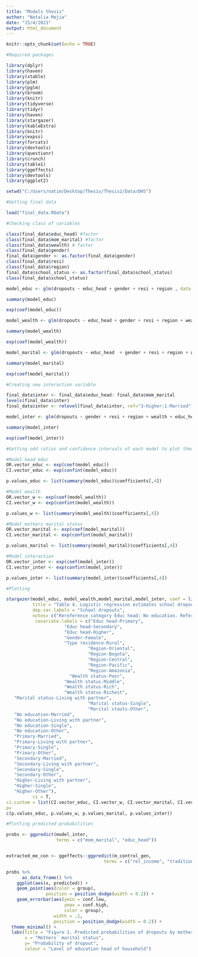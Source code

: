 ```yaml
---
title: "Models thesis"
author: "Natalia Mejia"
date: "15/4/2021"
output: html_document
---
```


```r
knitr::opts_chunk$set(echo = TRUE)
```

```r
#Required packages

library(dplyr)
library(haven)
library(xtable)
library(plm)
library(pglm)
library(broom)
library(knitr) 
library(tidyverse)
library(tidyr)
library(haven)
library(stargazer)
library(kableExtra)
library(knitr)
library(expss)
library(forcats)
library(devtools)
library(questionr)
library(crunch)
library(table1)
library(ggeffects)
library(devtools)
library(ggplot2)

```

```r
setwd("C:/Users/natim/Desktop/Thesis/Thesis2/Data/DHS")

#Getting final data

load("final_data.RData")
```


```r
#Checking class of variables

class(final_data$educ_head) #factor
class(final_data$mom_marital) #factor
class(final_data$wealth) # factor
class(final_data$gender)
final_data$gender <- as.factor(final_data$gender)
class(final_data$resi)
class(final_data$region)
final_data$school_status <- as.factor(final_data$school_status)
class(final_data$school_status)

```

```r
model_educ <- glm(dropouts ~ educ_head + gender + resi + region , data = final_data, family = "binomial")

summary(model_educ)

exp(coef(model_educ))

```
```r
model_wealth <- glm(dropouts ~ educ_head + gender + resi + region + wealth  , data = final_data, family = "binomial")

summary(model_wealth)

exp(coef(model_wealth))
```

```r
model_marital <- glm(dropouts ~ educ_head  + gender + resi + region + wealth + mom_marital, data = final_data, family = "binomial")

summary(model_marital)

exp(coef(model_marital))
```


```r
#Creating new interaction variable

final_data$inter <- final_data$educ_head: final_data$mom_marital
levels(final_data$inter)
final_data$inter <- relevel(final_data$inter, ref="3-Higher:1-Married")

model_inter <- glm(dropouts ~ gender + resi + region + wealth + educ_head:mom_marital, data = final_data, family = "binomial")

summary(model_inter)

exp(coef(model_inter))

```

```r
#Getting odd ratios and confidence intervals of each model to plot them with stargazer

#Model head educ
OR.vector_educ <- exp(coef(model_educ))
CI.vector_educ <- exp(confint(model_educ))

p.values_educ <- list(summary(model_educ)$coefficients[,4])

#Model wealth
OR.vector_w <- exp(coef(model_wealth))
CI.vector_w <- exp(confint(model_wealth))

p.values_w <- list(summary(model_wealth)$coefficients[,4])

#Model mothers marital status
OR.vector_marital <- exp(coef(model_marital))
CI.vector_marital <- exp(confint(model_marital))

p.values_marital <- list(summary(model_marital)$coefficients[,4])

#Model interaction
OR.vector_inter <- exp(coef(model_inter))
CI.vector_inter <- exp(confint(model_inter))

p.values_inter <- list(summary(model_inter)$coefficients[,4])

```

```r
#Plotting

stargazer(model_educ, model_wealth,model_marital,model_inter, coef = list(OR.vector_educ, OR.vector_w, OR.vector_marital, OR.vector_inter), 
          title = "Table 4. Logistic regression estimates school dropouts and independent variables, estimates in odd ratios",
          dep.var.labels = "School dropouts",
          notes= c("Rereference category Educ head: No education. Reference category Wealth status: Poorest. Reference category Marital status: Married.Reference category interaction: Higher-Married. Reference category Gender: Male. Reference category type of residence: Urban.Reference category Region: Atlantic. Source: DHS Colombia 2015, own estimates"),
           covariate.labels = c("Educ head-Primary",
                      "Educ head-Secondary",
                      "Educ head-Higher",
                      "Gender-Female",
                      "Type residence-Rural",
                               "Region-Oriental",
                               "Region-Bogota",
                               "Region-Central",
                               "Region-Pacific",
                               "Region-Amazonia",
                        "Wealth status-Poor",
                      "Wealth status-Middle",
                      "Wealth status-Rich",
                      "Wealth status-Richest",
   "Marital status-Living with partner",
                               "Marital status-Single",
                               "Marital stauts-Other",
   "No education-Married",
   "No education-Living with partner",
   "No education-Single",
   "No education-Other",
   "Primary-Married",
   "Primary-Living with partner",
   "Primary-Single",
   "Primary-Other",
   "Secondary-Married",
   "Secondary-Living with partner",
   "Secondary-Single",
   "Secondary-Other",
   "Higher-Living with partner",
   "Higher-Single",
   "Higher-Other"),
          ci = T,
ci.custom = list(CI.vector_educ, CI.vector_w, CI.vector_marital, CI.vector_inter), single.row = F, type = "text", out = "models.htm",
p=
c(p.values_educ, p.values_w, p.values_marital, p.values_inter))
```

```r
#Plotting predicted probabilities

probs <- ggpredict(model_inter, 
                   terms = c("mom_marital", "educ_head"))


extracted_me_con <- ggeffects::ggpredict(m_control_gen, 
                                     terms = c("rel_income", "traditional_standard [-0.7501003, 0.01455509, 0.7792105, 1.73503]")) 

probs %>% 
      as_data_frame() %>% 
    ggplot(aes(x, predicted)) + 
    geom_point(aes(color = group),
               position = position_dodge(width = 0.2)) +
    geom_errorbar(aes(ymin = conf.low, 
                      ymax = conf.high, 
                      color = group), 
                  width = .1,
                  position = position_dodge(width = 0.2)) +
  theme_minimal() +
  labs(title = "Figure 1. Predicted probabilities of dropouts by mothers´ marital status and interaction of level of education head of household",
       x = "Mothers´ marital status",
       y= "Probability of dropout",
       colour = "Level of education head of household")
                      


```

